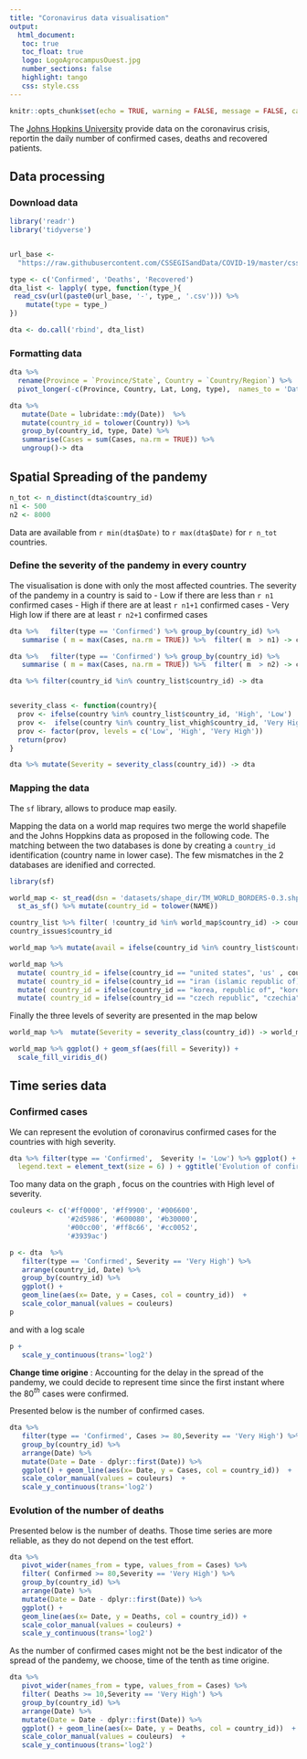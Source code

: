```yaml
---
title: "Coronavirus data visualisation"
output: 
  html_document:
   toc: true
   toc_float: true
   logo: LogoAgrocampusOuest.jpg
   number_sections: false
   highlight: tango
   css: style.css
---
```



```r
knitr::opts_chunk$set(echo = TRUE, warning = FALSE, message = FALSE, cache = TRUE)
```

The [Johns Hopkins University](https://coronavirus.jhu.edu/) provide data on the coronavirus crisis, reportin the daily number of confirmed cases,  deaths and recovered patients.



## Data processing 


### Download data 

```r
library('readr')
library('tidyverse')


url_base <- 
  "https://raw.githubusercontent.com/CSSEGISandData/COVID-19/master/csse_covid_19_data/csse_covid_19_time_series/time_series_19-covid"

type <- c('Confirmed', 'Deaths', 'Recovered')
dta_list <- lapply( type, function(type_){
 read_csv(url(paste0(url_base, '-', type_, '.csv'))) %>% 
    mutate(type = type_)
})

dta <- do.call('rbind', dta_list)
```


### Formatting data

```r
dta %>% 
  rename(Province = `Province/State`, Country = `Country/Region`) %>% 
  pivot_longer(-c(Province, Country, Lat, Long, type),  names_to = 'Date', values_to = 'Cases') -> dta

dta %>%  
   mutate(Date = lubridate::mdy(Date))  %>% 
   mutate(country_id = tolower(Country)) %>% 
   group_by(country_id, type, Date) %>% 
   summarise(Cases = sum(Cases, na.rm = TRUE)) %>% 
   ungroup()-> dta
```



## Spatial Spreading of the pandemy 

```r
n_tot <- n_distinct(dta$country_id)
n1 <- 500
n2 <- 8000
```

Data are available from `r min(dta$Date)` to `r max(dta$Date)` for `r n_tot` countries.

### Define the severity of the pandemy in every country

The visualisation is done with only the most affected countries. The severity of the pandemy in a country is said to 
- Low if there are less than `r n1`  confirmed cases
- High if there are at least  `r n1+1`  confirmed cases
- Very High low if there are at least `r n2+1`  confirmed cases



```r

dta %>%   filter(type == 'Confirmed') %>% group_by(country_id) %>%
   summarise ( m = max(Cases, na.rm = TRUE)) %>%  filter( m  > n1) -> country_list

dta %>%   filter(type == 'Confirmed') %>% group_by(country_id) %>%
   summarise ( m = max(Cases, na.rm = TRUE)) %>%  filter( m  > n2) -> country_list_vhigh

dta %>% filter(country_id %in% country_list$country_id) -> dta


severity_class <- function(country){
  prov <- ifelse(country %in% country_list$country_id, 'High', 'Low')
  prov <-  ifelse(country %in% country_list_vhigh$country_id, 'Very High', prov)
  prov <- factor(prov, levels = c('Low', 'High', 'Very High'))
  return(prov)
}

dta %>% mutate(Severity = severity_class(country_id)) -> dta
```




### Mapping the data

The `sf` library, allows to produce map easily. 

Mapping the  data on a world map requires two merge the world shapefile and the Johns Hoppkins data as proposed in the following code. The matching between the two databases  is done by creating a  `country_id` identification (country name in lower case). The few mismatches in the 2 databases are idenified and corrected. 


```r
library(sf)

world_map <- st_read(dsn = 'datasets/shape_dir/TM_WORLD_BORDERS-0.3.shp') %>% 
  st_as_sf() %>% mutate(country_id = tolower(NAME))

country_list %>% filter( !country_id %in% world_map$country_id) -> country_issues
country_issues$country_id

world_map %>% mutate(avail = ifelse(country_id %in% country_list$country_id, TRUE, FALSE)) -> world_map

world_map %>% 
  mutate( country_id = ifelse(country_id == "united states", 'us' , country_id))%>% 
  mutate( country_id = ifelse(country_id == "iran (islamic republic of)", 'iran' , country_id)) %>% 
  mutate( country_id = ifelse(country_id == "korea, republic of", "korea, south" , country_id)) %>% 
  mutate( country_id = ifelse(country_id == "czech republic", "czechia" , country_id)) -> world_map 
```


 Finally the three levels of severity are  presented in the map below

```r
world_map %>%  mutate(Severity = severity_class(country_id)) -> world_map

world_map %>% ggplot() + geom_sf(aes(fill = Severity)) + 
  scale_fill_viridis_d()  
```



## Time series data



### Confirmed cases


We can represent the evolution of coronavirus confirmed cases for the countries with high severity. 

```r
dta %>% filter(type == 'Confirmed',  Severity != 'Low') %>% ggplot() + geom_line(aes(x= Date, y = Cases, col = country_id)) + scale_y_continuous(trans='log2') + theme(legend.title = element_text( size = 10),
  legend.text = element_text(size = 6) ) + ggtitle('Evolution of confirmed cases in highly affected countries')
```


Too many data on the graph , focus on the countries with High level of severity.

```r
couleurs <- c('#ff0000', '#ff9900', '#006600', 
              '#2d5986', '#600080', '#b30000',
              '#00cc00', '#ff8c66', '#cc0052', 
              '#3939ac')
```


```r

p <- dta  %>% 
   filter(type == 'Confirmed', Severity == 'Very High') %>% 
   arrange(country_id, Date) %>% 
   group_by(country_id) %>%  
   ggplot() + 
   geom_line(aes(x= Date, y = Cases, col = country_id))  + 
   scale_color_manual(values = couleurs) 
p
```



and with a log scale 

```r
p +  
   scale_y_continuous(trans='log2')
```


**Change time origine** :  Accounting for the delay in the spread of the pandemy, we could decide to represent time since the first instant where the 80$^{th}$ cases were confirmed.



Presented below is the number of confirmed cases. 

```r
dta %>% 
   filter(type == 'Confirmed', Cases >= 80,Severity == 'Very High') %>% 
   group_by(country_id) %>% 
   arrange(Date) %>% 
   mutate(Date = Date - dplyr::first(Date)) %>% 
   ggplot() + geom_line(aes(x= Date, y = Cases, col = country_id))  +
   scale_color_manual(values = couleurs)  + 
   scale_y_continuous(trans='log2') 
```

### Evolution of the number of deaths



Presented below is the number of deaths. Those time series are more reliable, as they do not depend on the test effort.

```r
dta %>% 
   pivot_wider(names_from = type, values_from = Cases) %>% 
   filter( Confirmed >= 80,Severity == 'Very High') %>% 
   group_by(country_id) %>% 
   arrange(Date) %>% 
   mutate(Date = Date - dplyr::first(Date)) %>% 
   ggplot() + 
   geom_line(aes(x= Date, y = Deaths, col = country_id)) +
   scale_color_manual(values = couleurs) +
   scale_y_continuous(trans='log2')
```


As the number of confirmed cases might not be the best indicator of the spread of the pandemy, we choose, time of the tenth  as time origine.


```r
dta %>% 
   pivot_wider(names_from = type, values_from = Cases) %>% 
   filter( Deaths >= 10,Severity == 'Very High') %>% 
   group_by(country_id) %>% 
   arrange(Date) %>% 
   mutate(Date = Date - dplyr::first(Date)) %>% 
   ggplot() + geom_line(aes(x= Date, y = Deaths, col = country_id))  +
   scale_color_manual(values = couleurs)  +
   scale_y_continuous(trans='log2') 
```

